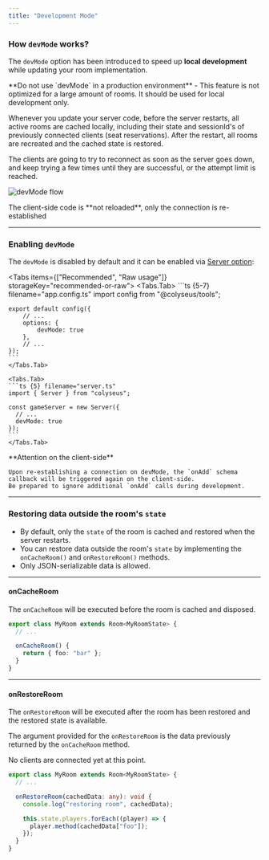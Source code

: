 ```yaml
---
title: "Development Mode"
---
```


### How `devMode` works?

The `devMode` option has been introduced to speed up **local development** while updating your room implementation.

<Callout type="warning">
    **Do not use `devMode` in a production environment** - This feature is not optimized for a large amount of rooms. It should be used for local development only.
</Callout>

Whenever you update your server code, before the server restarts, all active rooms are cached locally, including their state and sessionId's of previously connected clients (seat reservations). After the restart, all rooms are recreated and the cached state is restored.

The clients are going to try to reconnect as soon as the server goes down, and keep trying a few times until they are successful, or the attempt limit is reached.

![devMode flow](/server/devmode_flow.png)

<Callout type="info">
    The client-side code is **not reloaded**, only the connection is re-established
</Callout>

---

### Enabling `devMode`

The `devMode` is disabled by default and it can be enabled via [Server option](/server/#optionsdevmode):

<Tabs items={["Recommended", "Raw usage"]} storageKey="recommended-or-raw">
    <Tabs.Tab>
    ```ts {5-7} filename="app.config.ts"
    import config from "@colyseus/tools";

    export default config({
        // ...
        options: {
            devMode: true
        },
        // ...
    });
    ```
    </Tabs.Tab>

    <Tabs.Tab>
    ```ts {5} filename="server.ts"
    import { Server } from "colyseus";

    const gameServer = new Server({
      // ...
      devMode: true
    });
    ```
    </Tabs.Tab>
</Tabs>

<Callout type="warning">
    **Attention on the client-side**

    Upon re-establishing a connection on devMode, the `onAdd` schema callback will be triggered again on the client-side.
    Be prepared to ignore additional `onAdd` calls during development.
</Callout>

---

### Restoring data outside the room's `state`

- By default, only the `state` of the room is cached and restored when the server restarts.
- You can restore data outside the room's `state` by implementing the `onCacheRoom()` and `onRestoreRoom()` methods.
- Only JSON-serializable data is allowed.

---

#### onCacheRoom

The `onCacheRoom` will be executed before the room is cached and disposed.

```ts filename="MyRoom.ts"
export class MyRoom extends Room<MyRoomState> {
  // ...

  onCacheRoom() {
    return { foo: "bar" };
  }
}
```

---

#### onRestoreRoom

The `onRestoreRoom` will be executed after the room has been restored and the restored state is available.

The argument provided for the `onRestoreRoom` is the data previously returned by the `onCacheRoom` method.

No clients are connected yet at this point.

```ts filename="MyRoom.ts"
export class MyRoom extends Room<MyRoomState> {
  // ...

  onRestoreRoom(cachedData: any): void {
    console.log("restoring room", cachedData);

    this.state.players.forEach((player) => {
      player.method(cachedData["foo"]);
    });
  }
}
```
